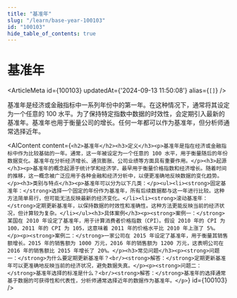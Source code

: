 ```yaml
---
title: "基准年"
slug: "/learn/base-year-100103"
id: "100103"
hide_table_of_contents: true
---
```



# 基准年

<ArticleMeta id={100103} updatedAt={'2024-09-13 11:50:08'} alias={`[]`} />
<div className='border-solid border-b border-t-0 my-4 border-[var(--ifm-color-gray-300)]' />

基准年是经济或金融指标中一系列年份中的第一年。在这种情况下，通常将其设定为一个任意的 100 水平。为了保持特定指数中数据的时效性，会定期引入最新的基准年。基准年也用于衡量公司的增长。任何一年都可以作为基准年，但分析师通常选择近年。

<AIContent content={`<h2>基准年</h2><h3>定义</h3><p>基准年是指在经济或金融指标中作为比较基础的一年。通常，这一年被设定为一个任意的 100 水平，用于衡量随后的年份数据变化。基准年在分析经济增长、通货膨胀、公司业绩等方面具有重要作用。</p><h3>起源</h3><p>基准年的概念起源于统计学和经济学，最早用于衡量价格指数和经济增长。随着时间的推移，这一概念被广泛应用于各种金融和经济分析中，以便更准确地反映数据的变化趋势。</p><h3>类别与特点</h3><p>基准年可以分为以下几类：</p><ul><li><strong>固定基准年：</strong>选择一个固定的年份作为基准年，所有后续数据都与这一年进行比较。这种方法简单易行，但可能无法反映最新的经济变化。</li><li><strong>滚动基准年：</strong>定期更新基准年，以保持数据的时效性和准确性。这种方法更能反映当前的经济状况，但计算较为复杂。</li></ul><h3>具体案例</h3><p><strong>案例一：</strong>某国在 2010 年设定了基准年，用于计算消费者价格指数（CPI）。假设 2010 年的 CPI 为 100，2011 年的 CPI 为 105，这意味着 2011 年的价格水平比 2010 年上涨了 5%。</p><p><strong>案例二：</strong>一家公司在 2015 年设定了基准年，用于衡量其销售额增长。2015 年的销售额为 1000 万元，2016 年的销售额为 1200 万元，这表明公司在 2016 年的销售额比 2015 年增长了 20%。</p><h3>常见问题</h3><p><strong>问题一：</strong>为什么要定期更新基准年？<br/><strong>解答：</strong>定期更新基准年可以更准确地反映当前的经济状况，避免数据失真。</p><p><strong>问题二：</strong>基准年选择的标准是什么？<br/><strong>解答：</strong>基准年的选择通常基于数据的可获得性和代表性，分析师通常选择近年的数据作为基准年。</p>`} id={100103} />
